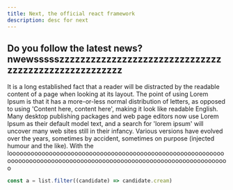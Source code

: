 ```yaml
---
title: Next, the official react framework
description: desc for next
---
```


## Do you follow the latest news? nwewssssszzzzzzzzzzzzzzzzzzzzzzzzzzzzzzzzzzzzzzzzzzzzzzzzzzzzz

It is a long established fact that a reader will be distracted by the readable content of a page when looking at its layout. The point of using Lorem Ipsum is that it has a more-or-less normal distribution of letters, as opposed to using 'Content here, content here', making it look like readable English. Many desktop publishing packages and web page editors now use Lorem Ipsum as their default model text, and a search for 'lorem ipsum' will uncover many web sites still in their infancy. Various versions have evolved over the years, sometimes by accident, sometimes on purpose (injected humour and the like). With the loooooooooooooooooooooooooooooooooooooooooooooooooooooooooooooooooooooooooooooooooooooooooooooooooooooooooooooooooooooooo

<CodeBlock title='example.ts'>

```ts showLineNumbers
const a = list.filter((candidate) => candidate.cream)
```

</CodeBlock>
